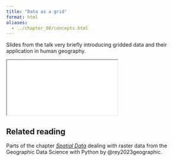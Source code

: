 ```yaml
---
title: "Data as a grid"
format: html
aliases:
  - ../chapter_08/concepts.html
---
```


<!-- Intro to rasters and xarray
DataArray and Dataset
N-Dimensional data structures -->

Slides from the talk very briefly introducing gridded data and their application in
human geography.

```{=html}
<iframe class="slide-deck" src="slides.html"></iframe>
```
::: {.callout-tip}
## Related reading

Parts of the chapter [_Spatial Data_](https://geographicdata.science/book/notebooks/03_spatial_data.html) dealing with raster data from
the Geographic Data Science with Python by @rey2023geographic.
:::